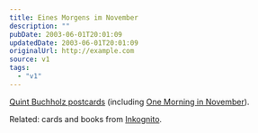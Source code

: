 ```yaml
---
title: Eines Morgens im November
description: ""
pubDate: 2003-06-01T20:01:09
updatedDate: 2003-06-01T20:01:09
originalUrl: http://example.com
source: v1
tags:
  - "v1"
---
```


[Quint Buchholz postcards][1] (including [One Morning in November][2]).

Related: cards and books from [Inkognito][3].

[1]: http://www.cs.berkeley.edu/~efros/images/postcards/
[2]: http://www.cs.berkeley.edu/~efros/images/postcards/One_Morning_in_November "Quint Buchholz' One Morning in November (no file extension so it may go wiggy in Mozilla)"
[3]: http://www.inkognito.de/ "Willkommen bei inkognito"
